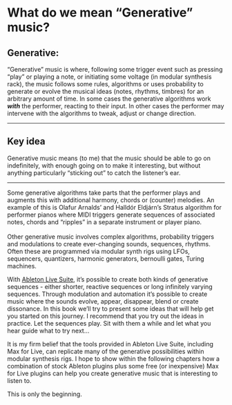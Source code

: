 # What do we mean "Generative" music?

## Generative: {.unnumbered}

"Generative" music is where, following some trigger event such as pressing "play" or playing a note, or initiating some voltage (in modular synthesis rack), the music follows some rules, algorithms or uses probability to generate or evolve the musical ideas (notes, rhythms, timbres) for an arbitrary amount of time. In some cases the generative algorithms work ***with*** the performer, reacting to their input. In other cases the performer may intervene with the algorithms to tweak, adjust or change direction.

------------------------------------------------------------------------

## Key idea {.unnumbered}

Generative music means (to me) that the music should be able to go on indefinitely, with enough going on to make it interesting, but without anything particularly "sticking out" to catch the listener's ear.

------------------------------------------------------------------------

Some generative algorithms take parts that the performer plays and augments this with additional harmony, chords or (counter) melodies. An example of this is Olafur Arnalds' and Halldór Eldjárn's Stratus algorithm for performer pianos where MIDI triggers generate sequences of associated notes, chords and "ripples" in a separate instrument or player piano.\
\
Other generative music involves complex algorithms, probability triggers and modulations to create ever-changing sounds, sequences, rhythms. Often these are programmed via modular synth rigs using LFOs, sequencers, quantizers, harmonic generators, bernoulli gates, Turing machines.

With [Ableton Live Suite](https://www.ableton.com/en/live/), it's possible to create both kinds of generative sequences - either shorter, reactive sequences or long infinitely varying sequences. Through modulation and automation it's possible to create music where the sounds evolve, appear, disappear, blend or create dissonance. In this book we'll try to present some ideas that will help get you started on this journey. I recommend that you try out the ideas in practice. Let the sequences play. Sit with them a while and let what you hear guide what to try next...

It is my firm belief that the tools provided in Ableton Live Suite, including Max for Live, can replicate many of the generative possibilities within modular synthesis rigs. I hope to show within the following chapters how a combination of stock Ableton plugins plus some free (or inexpensive) Max for Live plugins can help you create generative music that is interesting to listen to.

This is only the beginning.